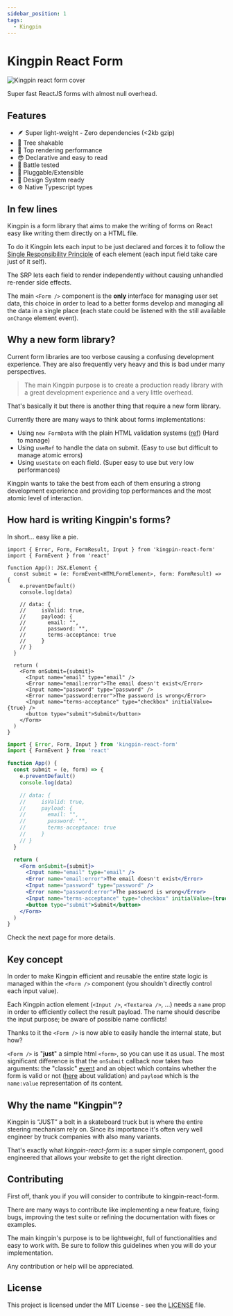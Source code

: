 ```yaml
---
sidebar_position: 1
tags:
  - Kingpin
---
```



# Kingpin React Form

![Kingpin react form cover](https://raw.githubusercontent.com/Valerioageno/kingpin-react-form/main/Cover.png 'Kingpin React Form')

Super fast ReactJS forms with almost null overhead.

## Features

- 🪶 Super light-weight - Zero dependencies (<2kb gzip)
- 🌲 Tree shakable
- 🎯 Top rendering performance
- 😎 Declarative and easy to read
- 🔫 Battle tested
- 🔌 Pluggable/Extensible
- 🔖 Design System ready
- ⚙️ Native Typescript types

## In few lines

Kingpin is a form library that aims to make the writing of forms on React easy like writing them directly
on a HTML file.

To do it Kingpin lets each input to be just declared and forces it to follow the [Single
Responsibility Principle](https://en.wikipedia.org/wiki/Single-responsibility_principle)
of each element (each input field take care just of it self).

The SRP lets each field to render independently without causing unhandled re-render side effects.

The main `<Form />` component is the **only** interface for managing user set data, this choice in order to
lead to a better forms develop and managing all the data in a single place (each state could be listened with the
still available `onChange` element event).

## Why a new form library?

Current form libraries are too verbose causing a confusing development experience.
They are also frequently very heavy and this is bad under many perspectives.

> The main Kingpin purpose is to create a production ready library with a great
> development experience and a very little overhead.

That's basically it but there is another thing that require a new form library.

Currently there are many ways to think about forms implementations:

- Using `new FormData` with the plain HTML validation systems ([ref](https://react.dev/reference/react-dom/components/input#reading-the-input-values-when-submitting-a-form)) (Hard to manage)
- Using `useRef` to handle the data on submit. (Easy to use but difficult to manage atomic errors)
- Using `useState` on each field. (Super easy to use but very low performances)

Kingpin wants to take the best from each of them ensuring a strong development experience
and providing top performances and the most atomic level of interaction.

## How hard is writing Kingpin's forms?

In short... easy like a pie.

<Tabs>
<TabItem value="typescript" label="Typescript">

```tsx
import { Error, Form, FormResult, Input } from 'kingpin-react-form'
import { FormEvent } from 'react'

function App(): JSX.Element {
  const submit = (e: FormEvent<HTMLFormElement>, form: FormResult) => {
    e.preventDefault()
    console.log(data)

    // data: {
    //     isValid: true,
    //     payload: {
    //       email: "",
    //       password: "",
    //       terms-acceptance: true
    //     }
    // }
  }

  return (
    <Form onSubmit={submit}>
      <Input name="email" type="email" />
      <Error name="email:error">The email doesn't exist</Error>
      <Input name="password" type="password" />
      <Error name="password:error">The password is wrong</Error>
      <Input name="terms-acceptance" type="checkbox" initialValue={true} />
      <button type="submit">Submit</button>
    </Form>
  )
}
```

</TabItem>
<TabItem value="javascript" label="Javascript">

```jsx
import { Error, Form, Input } from 'kingpin-react-form'
import { FormEvent } from 'react'

function App() {
  const submit = (e, form) => {
    e.preventDefault()
    console.log(data)

    // data: {
    //     isValid: true,
    //     payload: {
    //       email: "",
    //       password: "",
    //       terms-acceptance: true
    //     }
    // }
  }

  return (
    <Form onSubmit={submit}>
      <Input name="email" type="email" />
      <Error name="email:error">The email doesn't exist</Error>
      <Input name="password" type="password" />
      <Error name="password:error">The password is wrong</Error>
      <Input name="terms-acceptance" type="checkbox" initialValue={true} />
      <button type="submit">Submit</button>
    </Form>
  )
}
```

</TabItem>
</Tabs>

Check the next page for more details.

## Key concept

In order to make Kingpin efficient and reusable the entire state logic is managed
within the `<Form />` component (you shouldn't directly control each input value).

Each Kingpin action element (`<Input />`, `<Textarea />`, ...) needs a `name` prop in order
to efficiently collect the result payload. The name should describe the
input purpose; be aware of possible name conflicts!

Thanks to it the `<Form />` is now able to easily handle the internal state, but how?

`<Form />` is "**just**" a simple html `<form>`, so you can use it as usual. The most significant
difference is that the `onSubmit` callback now takes two arguments: the "classic"
[event](https://developer.mozilla.org/en-US/docs/Web/API/SubmitEvent) and an object
which contains whether the form is valid or not ([here](validation)
about validation) and `payload` which is the `name:value` representation of its content.

## Why the name "Kingpin"?

Kingpin is “JUST” a bolt in a skateboard truck but is where the entire steering mechanism rely on.
Since its importance it's often very well engineer by truck companies with also many variants.

That's exactly what _kingpin-react-form_ is: a super simple component,
good engineered that allows your website to get the right direction.

## Contributing

First off, thank you if you will consider to contribute to kingpin-react-form.

There are many ways to contribute like implementing a new feature, fixing bugs, improving the test suite or refining the documentation with fixes or examples.

The main kingpin's purpose is to be lightweight, full of functionalities and easy to work with. Be sure to follow this guidelines when you will do your implementation.

Any contribution or help will be appreciated.

## License

This project is licensed under the MIT License - see the <a href="https://github.com/Valerioageno/kingpin-react-form/blob/main/LICENSE">LICENSE</a> file.
